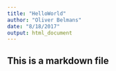 ```yaml
---
title: "HelloWorld"
author: "Oliver Belmans"
date: "8/18/2017"
output: html_document
---
```



## This is a markdown file


